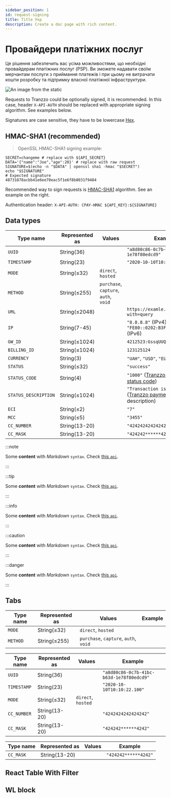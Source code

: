 ```yaml
---
sidebar_position: 1
id: request-signing
title: Title Укр
description: Create a doc page with rich content.
---
```


<div style={{ display: "flex", alignItems: "center", justifyContent: "center" }}>

<div>

# Провайдери платіжних послуг

Це рішення забезпечить вас усіма можливостями, що необхідні провайдерам платіжних послуг (PSP). Ви зможете надавати своїм мерчантам послуги з приймання платежів і при цьому не витрачати кошти розробку та підтримку власної платіжної інфраструктури.

</div>


<div style={{ width: "50%", flexShrink: 0, paddingLeft: "30px"}}>

![An image from the static](/img/doc-img.svg)

</div>

</div>



Requests to Tranzzo could be optionally signed, it is recommended. In this case, header `X-API-AUTH` should be replaced with appropriate signing algorithm.
See examples below.

<aside class="notice">
    Signatures are case sensitive, they have to be lowercase <a href="https://en.wikipedia.org/wiki/Hexadecimal">Hex</a>.
</aside>

## HMAC-SHA1 (recommended)

> OpenSSL HMAC-SHA1 signing example:

```shell
SECRET=changeme # replace with ${API_SECRET}
DATA='{"name":"Joe","age":20}' # replace with raw request
SIGNATURE=$(echo -n "$DATA" | openssl sha1 -hmac "$SECRET")
echo "$SIGNATURE"
# Expected signature
48731878acbb41e6ee70eac5f1e6f8b8031f9484
```

Recommended way to sign requests is [HMAC-SHA1](https://en.wikipedia.org/wiki/HMAC) algorithm.
See an example on the right.

Authentication header: `X-API-AUTH: CPAY-HMAC ${API_KEY}:${SIGNATURE}`

## Data types

Type name             | Represented as |         Values                        |                Example
--------------------- |----------------|-------------------------------------- | --------------------------------------
`UUID`                | String(36)     |                                       | `"a8d80c86-0c7b-41bc-b63d-1e78f80edcd9"`
`TIMESTAMP`           | String(23)     |                                       | `"2020-10-10T10:10:22.100"`
`MODE`                | String(≤32)    | `direct`, `hosted`                    |
`METHOD`                  | String(≤255)     | `purchase`, `capture`, `auth`, `void` |
`URL`                        | String(≤2048)  |                                       | `https://examle.com/some/path?with=query`
`IP`                        | String(7-45)     |                                       | `"8.8.8.8"` (IPv4), `"FE80::0202:B3FF:FE1E:8329"` (IPv6)
`GW_ID`               | String(≤1024)  |                                       | `4212523:GssqUUQa`
`BILLING_ID`          | String(≤1024)  |                                       | `123125124`
`CURRENCY`                | String(3)             |                                       | `"UAH"`, `"USD"`, `"EUR"`
`STATUS`                    | String(≤32)    |                                       | `"success"`
`STATUS_CODE`            | String(4)      |                                       | `"1000"`  ([Tranzzo payment status code](#status-codes))
`STATUS_DESCRIPTION`    | String(≤1024)  |                                       | `"Transaction is successful."` ([Tranzzo payment status code](#status-codes) description)
`ECI`                        | String(≤2)     |                                       | `"7"`
`MCC`                        | String(≤5)     |                                       | `"3455"`
`CC_NUMBER`           | String(13-20)  |                                       | `"4242424242424242"`
`CC_MASK`             | String(13-20)  |                                       | `"424242******4242"`

:::note

Some **content** with _Markdown_ `syntax`. Check [this `api`](#).

:::

:::tip

Some **content** with _Markdown_ `syntax`. Check [this `api`](#).

:::

:::info

Some **content** with _Markdown_ `syntax`. Check [this `api`](#).

:::

:::caution

Some **content** with _Markdown_ `syntax`. Check [this `api`](#).

:::

:::danger

Some **content** with _Markdown_ `syntax`. Check [this `api`](#).

:::


## Tabs


<Tabs>
<TabItem value="value" label="Values" default>

Type name             | Represented as |         Values                        |                Example
--------------------- |----------------|-------------------------------------- | --------------------------------------
`MODE`                | String(≤32)    | `direct`, `hosted`                    |
`METHOD`                  | String(≤255)     | `purchase`, `capture`, `auth`, `void` |

</TabItem>
<TabItem value="string" label="String">

Type name             | Represented as |         Values                        |                Example
--------------------- |----------------|-------------------------------------- | --------------------------------------
`UUID`                | String(36)     |                                       | `"a8d80c86-0c7b-41bc-b63d-1e78f80edcd9"`
`TIMESTAMP`           | String(23)     |                                       | `"2020-10-10T10:10:22.100"`
`MODE`                | String(≤32)    | `direct`, `hosted`                    |
`CC_NUMBER`           | String(13-20)  |                                       | `"4242424242424242"`
`CC_MASK`             | String(13-20)  |                                       | `"424242******4242"`

</TabItem>
<TabItem value="cc_mask" label="CC_MASK">

Type name             | Represented as |         Values                        |                Example
--------------------- |----------------|-------------------------------------- | --------------------------------------
`CC_MASK`             | String(13-20)  |                                       | `"424242******4242"`

</TabItem>
</Tabs>

## React Table With Filter


<MainTable columns={columns} data={data}/>

## WL block


<CategoriesIconBlock/>

